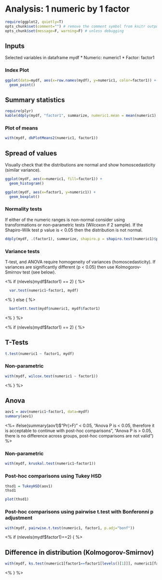# Analysis: 1 numeric by 1 factor

```r
require(ggplot2, quietly=T)
opts_chunk$set(comment="") # remove the comment symbol from knitr output
opts_chunk$set(message=F, warning=F) # unless debugging
```

## Inputs

Selected variables in dataframe mydf
* Numeric: numeric1
* Factor: factor1

### Index Plot

```r
ggplot(data=mydf, aes(x=row.names(mydf), y=numeric1, color=factor1)) +
  geom_point()
```

## Summary statistics

```r
require(plyr)
kable(ddply(mydf, "factor1", summarize, numeric1.mean = mean(numeric1), numeric1.min=min(numeric1), numeric1.max=max(numeric1)), format="html", row.names=NA, table.attr='class="data table table-bordered table-condensed"')
```

### Plot of means

```r
with(mydf, dkPlotMeans2(numeric1, factor1))
```

## Spread of values

Visually check that the distributions are normal and show homoscedasticity (similar variance).

```r
ggplot(mydf, aes(x=numeric1, fill=factor1)) +
  geom_histogram()
```

```r
ggplot(mydf, aes(x=factor1, y=numeric1)) +
  geom_boxplot()
```

### Normality tests

If either of the numeric ranges is non-normal consider using transformations or non-parametric tests (Wilcoxon if 2 sample). If the Shapiro-Wilk test p value is < 0.05 then the distribution is not normal.

```r
ddply(mydf, .(factor1), summarize, shapiro.p = shapiro.test(numeric1)$p.value)
```

### Variance tests

T-test, and ANOVA require homogeneity of variances (homoscedasticity). If variances are significantly different (p < 0.05) then use Kolmogorov-Smirnov test (see below).

<% if (nlevels(mydf$factor1) == 2) { %>

```r
  var.test(numeric1~factor1, mydf)
```

<% } else { %>

```r
  bartlett.test(mydf$numeric1, mydf$factor1)
```

<% } %>

<% if (nlevels(mydf$factor1) == 2) { %>

## T-Tests

```r
t.test(numeric1 ~ factor1, mydf)
```

### Non-parametric

```r
with(mydf, wilcox.test(numeric1 ~ factor1))
```

<% } %>

## Anova

```r
aov1 = aov(numeric1~factor1, data=mydf)
summary(aov1)
```

<%= ifelse(summary(aov1)$"Pr(>F)" < 0.05, 
  "Anova P is < 0.05, therefore it is acceptable to continue with post-hoc comparisons",
  "Anova P is > 0.05, there is no difference across groups, post-hoc comparisons are not valid") %>

### Non-parametric

```r
with(mydf, kruskal.test(numeric1~factor1))
```

### Post-hoc comparisons using Tukey HSD

```r
thsd1 = TukeyHSD(aov1)
thsd1
```

```r
plot(thsd1)
```

### Post-hoc comparisons using pairwise t.test with Bonferonni p adjustment

```r
with(mydf, pairwise.t.test(numeric1, factor1, p.adj="bonf"))
```

<% if (nlevels(mydf$factor1)==2) { %>

## Difference in distribution (Kolmogorov-Smirnov)

```r
with(mydf, ks.test(numeric1[factor1==factor1[levels()[1]]], numeric1[factor1==factor1[levels()[2]]]))
```
<% } %>